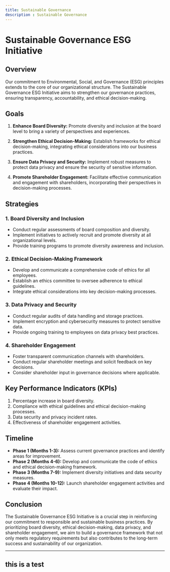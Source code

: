 ```yaml
---
title: Sustainable Governance
description : Sustainable Governance
---
```


# Sustainable Governance ESG Initiative

## Overview

Our commitment to Environmental, Social, and Governance (ESG) principles extends to the core of our organizational structure. The Sustainable Governance ESG Initiative aims to strengthen our governance practices, ensuring transparency, accountability, and ethical decision-making.

## Goals

1. **Enhance Board Diversity:** Promote diversity and inclusion at the board level to bring a variety of perspectives and experiences.

2. **Strengthen Ethical Decision-Making:** Establish frameworks for ethical decision-making, integrating ethical considerations into our business practices.

3. **Ensure Data Privacy and Security:** Implement robust measures to protect data privacy and ensure the security of sensitive information.

4. **Promote Shareholder Engagement:** Facilitate effective communication and engagement with shareholders, incorporating their perspectives in decision-making processes.

## Strategies

### 1. Board Diversity and Inclusion

- Conduct regular assessments of board composition and diversity.
- Implement initiatives to actively recruit and promote diversity at all organizational levels.
- Provide training programs to promote diversity awareness and inclusion.

### 2. Ethical Decision-Making Framework

- Develop and communicate a comprehensive code of ethics for all employees.
- Establish an ethics committee to oversee adherence to ethical guidelines.
- Integrate ethical considerations into key decision-making processes.

### 3. Data Privacy and Security

- Conduct regular audits of data handling and storage practices.
- Implement encryption and cybersecurity measures to protect sensitive data.
- Provide ongoing training to employees on data privacy best practices.

### 4. Shareholder Engagement

- Foster transparent communication channels with shareholders.
- Conduct regular shareholder meetings and solicit feedback on key decisions.
- Consider shareholder input in governance decisions where applicable.

## Key Performance Indicators (KPIs)

1. Percentage increase in board diversity.
2. Compliance with ethical guidelines and ethical decision-making processes.
3. Data security and privacy incident rates.
4. Effectiveness of shareholder engagement activities.

## Timeline

- **Phase 1 (Months 1-3):** Assess current governance practices and identify areas for improvement.
- **Phase 2 (Months 4-6):** Develop and communicate the code of ethics and ethical decision-making framework.
- **Phase 3 (Months 7-9):** Implement diversity initiatives and data security measures.
- **Phase 4 (Months 10-12):** Launch shareholder engagement activities and evaluate their impact.

## Conclusion

The Sustainable Governance ESG Initiative is a crucial step in reinforcing our commitment to responsible and sustainable business practices. By prioritizing board diversity, ethical decision-making, data privacy, and shareholder engagement, we aim to build a governance framework that not only meets regulatory requirements but also contributes to the long-term success and sustainability of our organization.

---

## this is a test
